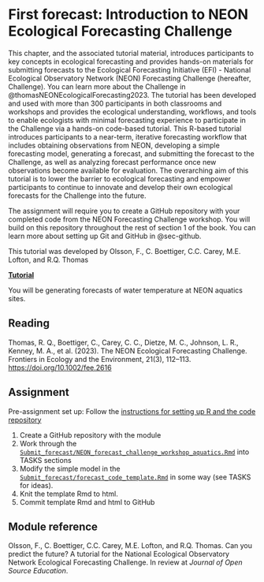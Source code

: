 # First forecast: Introduction to NEON Ecological Forecasting Challenge {#sec-first-forecast}

This chapter, and the associated tutorial material, introduces participants to key concepts in ecological forecasting and provides hands-on materials for submitting forecasts to the Ecological Forecasting Initiative (EFI) - National Ecological Observatory Network (NEON) Forecasting Challenge (hereafter, Challenge). You can learn more about the Challenge in @thomasNEONEcologicalForecasting2023. The tutorial has been developed and used with more than 300 participants in both classrooms and workshops and provides the ecological understanding, workflows, and tools to enable ecologists with minimal forecasting experience to participate in the Challenge via a hands-on code-based tutorial. This R-based tutorial introduces participants to a near-term, iterative forecasting workflow that includes obtaining observations from NEON, developing a simple forecasting model, generating a forecast, and submitting the forecast to the Challenge, as well as analyzing forecast performance once new observations become available for evaluation. The overarching aim of this tutorial is to lower the barrier to ecological forecasting and empower participants to continue to innovate and develop their own ecological forecasts for the Challenge into the future.

The assignment will require you to create a GitHub repository with your completed code from the NEON Forecasting Challenge workshop. You will build on this repository throughout the rest of section 1 of the book. You can learn more about setting up Git and GitHub in @sec-github.

This tutorial was developed by Olsson, F., C. Boettiger, C.C. Carey, M.E. Lofton, and R.Q. Thomas

[**Tutorial**](https://github.com/OlssonF/NEON-forecast-challenge-workshop)

You will be generating forecasts of water temperature at NEON aquatics sites.

## Reading

Thomas, R. Q., Boettiger, C., Carey, C. C., Dietze, M. C., Johnson, L. R., Kenney, M. A., et al. (2023). The NEON Ecological Forecasting Challenge. Frontiers in Ecology and the Environment, 21(3), 112–113. <https://doi.org/10.1002/fee.2616>

## Assignment

Pre-assignment set up: Follow the [instructions for setting up R and the code repository](https://github.com/OlssonF/NEON-forecast-challenge-workshop#neon-forecast-challenge-workshop-pre-workshop-instructions)

1.  Create a GitHub repository with the module
2.  Work through the [`Submit_forecast/NEON_forecast_challenge_workshop_aquatics.Rmd`](https://github.com/OlssonF/NEON-forecast-challenge-workshop/blob/main/Submit_forecast/NEON_forecast_challenge_workshop_aquatics.Rmd) into TASKS sections
3.  Modify the simple model in the [`Submit_forecast/forecast_code_template.Rmd`](https://github.com/OlssonF/NEON-forecast-challenge-workshop/blob/main/Submit_forecast/forecast_code_template.Rmd) in some way (see TASKS for ideas).
4.  Knit the template Rmd to html.
5.  Commit template Rmd and html to GitHub

## Module reference

Olsson, F., C. Boettiger, C.C. Carey, M.E. Lofton, and R.Q. Thomas. Can you predict the future? A tutorial for the National Ecological Observatory Network Ecological Forecasting Challenge. In review at *Journal of Open Source Education*.
